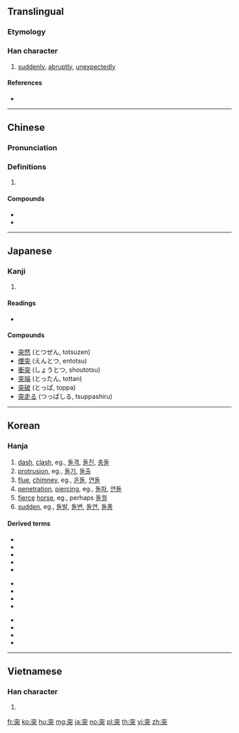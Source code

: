 {{character info/new}}
==Translingual==
===Etymology===
{{Han etyl}}
===Han character===
{{Han char|rn=116|rad=穴|as=04|asj=03|sn=9|snj=8|four=30430|canj=JCIK|ids=⿱穴犬, ⿱穴大}}

# [[suddenly]], [[abruptly]], [[unexpectedly]]

====References====
* {{Han ref|kx=0863.210|dkj=25424|dj=1291.080|hdz=42722.040|uh=7A81|ud=31361|bh=ACF0|bd=44272}}

----

==Chinese==
{{zh-forms}}

===Pronunciation===
{{zh-pron
|m=突
|c=dat6,duk1
|h=pfs=thut/thu̍t/tut
|md=
|mn=tu̍t/thu̍t
|w=
|mc=y
|oc=y
|cat=adv
}}

===Definitions===
{{zh-hanzi}}

# {{rfdef|lang=zh}}

====Compounds====
* {{zh-l|突然}}
* {{zh-l|突擊}}

----

==Japanese==

===Kanji===
{{ja-kanji|grade=c|rs=穴04}}

# {{defn|lang=ja|sort=穴04}}

====Readings====
* {{ja-readings|goon=[[どち]] (dochi)|kanon=[[とつ]] (totsu)|kun=[[つく]] (tsuku)|nanori=}}

====Compounds====
* [[突然]] (とつぜん, totsuzen)
* [[煙突]] (えんとつ, entotsu)
* [[衝突]] (しょうとつ, shoutotsu)
* [[突端]] (とったん, tottan)
* [[突破]] (とっぱ, toppa)
* [[突走る]] (つっぱしる, tsuppashiru)

----

==Korean==

===Hanja===
{{ko-hanja|hangeul=돌|eumhun=|rv=dol|mr=tol|y=tol}}

# [[dash]], [[clash]], eg., [[돌격]], [[돌진]], [[충돌]]
# [[protrusion]], eg., [[돌기]], [[돌출]]
# [[flue]], [[chimney]], eg., [[온돌]], [[연돌]]
# [[penetration]], [[piercing]], eg., [[돌파]], [[연돌]]
# [[fierce]] [[horse]], eg., perhaps [[돌궐]]
# [[sudden]], eg., [[돌발]], [[돌변]], [[돌연]], [[돌풍]]

====Derived terms====
{{der-top3}}
* {{ko-l|돌격|突擊|[[dash]], [[assault]]}}
* {{ko-l|돌궐|突厥|[[Turk]]}}
* {{ko-l|돌기|突起|[[protrusion]], [[projection]]}}
* {{ko-l|돌발|突發|[[outbreak]], [[outburst]]}}
* {{ko-l|돌변|突變|sudden [[change]]}}
{{der-mid3}}
* {{ko-l|돌연|突然|[[suddenly]]}}
* {{ko-l|돌진|突進|[[dash]], [[rush]]}}
* {{ko-l|돌출|突出|[[protrusion]]}}
* {{ko-l|돌파|突破|[[breakthrough]]}}
{{der-mid3}}
* {{ko-l|돌풍|突風|[[gust]]}}
* {{ko-l|연돌|煙突|[[flue]], [[chimney]]}}
* {{ko-l|온돌|溫突|[[underfloor heating]]}}
* {{ko-l|충돌|衝突|[[clash]], [[collision]]}}
{{der-bottom}}

----

==Vietnamese==

===Han character===
{{vi-hantu|[[đột]], [[đuột]], [[sột]], [[tọt]], [[chặt]], [[chợt]], [[dột]], [[đợt]], [[đụt]], [[lọt]], [[mất]]|rs=穴04}}

# {{defn|lang=vi|sort=穴04}}

[[fr:突]]
[[ko:突]]
[[hu:突]]
[[mg:突]]
[[ja:突]]
[[no:突]]
[[pl:突]]
[[th:突]]
[[vi:突]]
[[zh:突]]